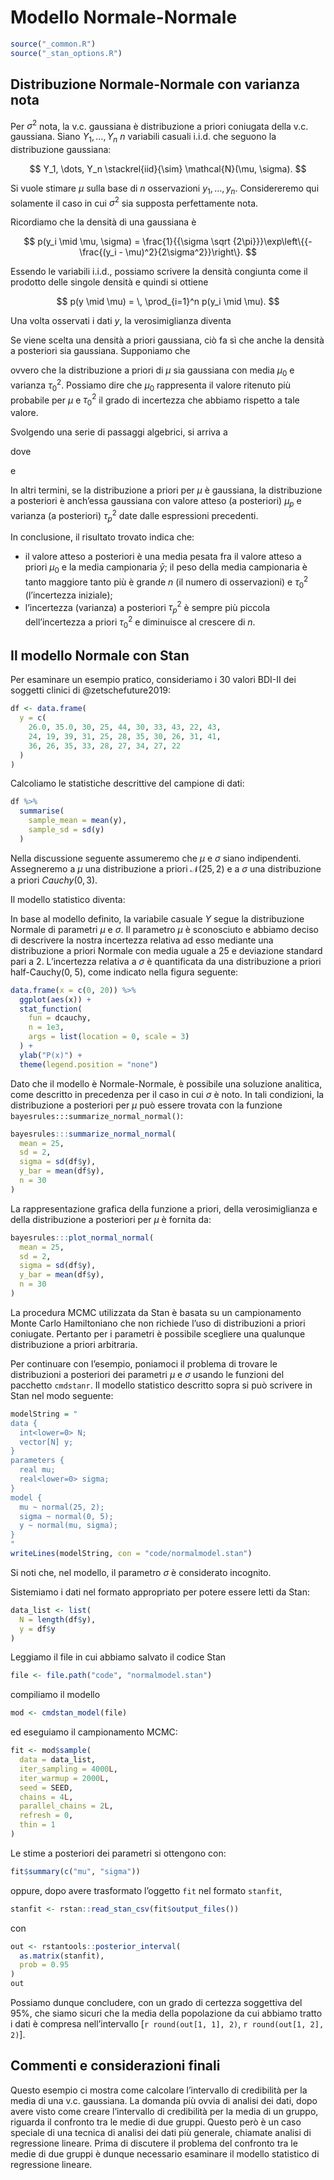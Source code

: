 # Modello Normale-Normale {#normal-normal-mod-stan}

```r
source("_common.R")
source("_stan_options.R")
```

## Distribuzione Normale-Normale con varianza nota

Per $\sigma^2$ nota, la v.c. gaussiana è distribuzione a priori coniugata della v.c. gaussiana. Siano $Y_1, \dots, Y_n$ $n$ variabili casuali i.i.d. che seguono la distribuzione gaussiana:

$$
Y_1, \dots, Y_n  \stackrel{iid}{\sim} \mathcal{N}(\mu, \sigma).
$$

Si vuole stimare $\mu$ sulla base di $n$ osservazioni $y_1, \dots, y_n$. Considereremo qui solamente il caso in cui $\sigma^2$ sia supposta perfettamente nota.

Ricordiamo che la densità di una gaussiana è

$$
p(y_i \mid \mu, \sigma) = \frac{1}{{\sigma \sqrt {2\pi}}}\exp\left\{{-\frac{(y_i - \mu)^2}{2\sigma^2}}\right\}.
$$

Essendo le variabili i.i.d., possiamo scrivere la densità congiunta come il prodotto delle singole densità e quindi si ottiene

$$
p(y \mid \mu) = \, \prod_{i=1}^n p(y_i \mid \mu).
$$

Una volta osservati i dati $y$, la verosimiglianza diventa 

\begin{align}
\mathcal{L}(\mu \mid y) =& \, \prod_{i=1}^n p(y_i \mid \mu) = \notag\\
& \frac{1}{{\sigma \sqrt {2\pi}}}\exp\left\{{-\frac{(y_1 - \mu)^2}{2\sigma^2}}\right\} \times \notag\\
 & \frac{1}{{\sigma \sqrt {2\pi}}}\exp\left\{{-\frac{(y_2 - \mu)^2}{2\sigma^2}}\right\} \times  \notag\\
& \vdots \notag\\
 & \frac{1}{{\sigma \sqrt {2\pi}}}\exp\left\{{-\frac{(y_n - \mu)^2}{2\sigma^2}}\right\}.
\end{align}

Se viene scelta una densità a priori gaussiana, ciò fa sì che anche la densità a posteriori sia gaussiana. Supponiamo che

\begin{equation}
p(\mu) = \frac{1}{{\tau_0 \sqrt {2\pi}}}\exp\left\{{-\frac{(\mu - \mu_0)^2}{2\tau_0^2}}\right\},
(\#eq:prior-mu-norm-norm)
\end{equation}

ovvero che la distribuzione a priori di $\mu$ sia gaussiana con media $\mu_0$ e varianza $\tau_0^2$. Possiamo dire che $\mu_0$ rappresenta il valore ritenuto più probabile per $\mu$ e $\tau_0^2$ il grado di incertezza che abbiamo rispetto a tale valore. 

Svolgendo una serie di passaggi algebrici, si arriva a

\begin{equation}
p(\mu \mid y) = \frac{1}{{\tau_p \sqrt {2\pi}}}\exp\left\{{-\frac{(\mu - \mu_p)^2}{2\tau_p^2}}\right\},
(\#eq:post-norm-norm)
\end{equation}

dove

\begin{equation}
\mu_p = \frac{\frac{1}{\tau_0^2}\mu_0+ \frac{n}{\sigma^2}\bar{y}}{\frac {1}{\tau_0^2} + \frac{n}{\sigma^2}} 
(\#eq:post-norm-mup)
\end{equation}

e 

\begin{equation}
\tau_p^2 = \frac{1}{\frac {1}{\tau_0^2}+ \frac{n}{\sigma^2}}.
(\#eq:post-norm-taup2)
\end{equation}

In altri termini, se la distribuzione a priori per $\mu$ è gaussiana, la distribuzione a posteriori è anch'essa gaussiana con valore atteso (a posteriori) $\mu_p$ e varianza (a posteriori) $\tau_p^2$ date dalle espressioni precedenti.

In conclusione, il risultato trovato indica che:

- il valore atteso a posteriori è una media pesata fra il valore atteso a priori $\mu_0$ e la media campionaria $\bar{y}$; il peso della media campionaria è tanto maggiore tanto più è grande $n$ (il numero di osservazioni) e $\tau_0^2$ (l'incertezza iniziale); 
- l'incertezza (varianza) a posteriori $\tau_p^2$ è sempre più piccola dell'incertezza a priori $\tau_0^2$ e diminuisce al crescere di $n$.

## Il modello Normale con Stan

Per esaminare un esempio pratico, consideriamo i 30 valori BDI-II dei soggetti clinici di @zetschefuture2019:

```r
df <- data.frame(
  y = c(
    26.0, 35.0, 30, 25, 44, 30, 33, 43, 22, 43,
    24, 19, 39, 31, 25, 28, 35, 30, 26, 31, 41,
    36, 26, 35, 33, 28, 27, 34, 27, 22
  )
)
```

Calcoliamo le statistiche descrittive del campione di dati:

```r
df %>% 
  summarise(
    sample_mean = mean(y),
    sample_sd = sd(y)
  )
```

Nella discussione seguente assumeremo che $\mu$ e $\sigma$ siano indipendenti. Assegneremo a $\mu$ una distribuzione a priori $\mathcal{N}(25, 2)$ e a $\sigma$ una distribuzione a priori $Cauchy(0, 3)$.

Il modello statistico diventa:

\begin{align}
Y_i &\sim \mathcal{N}(\mu, \sigma) \notag\\
\mu &\sim \mathcal{N}(\mu_{\mu} = 25, \sigma_{\mu} = 2) \notag\\
\sigma &\sim \Cauchy(0, 3) \notag
\end{align}

In base al modello definito, la variabile casuale $Y$ segue la distribuzione Normale di parametri $\mu$ e $\sigma$. Il parametro $\mu$ è sconosciuto e abbiamo deciso di descrivere la nostra incertezza relativa ad esso mediante una distribuzione a priori Normale con media uguale a 25 e deviazione standard pari a 2. L'incertezza relativa a $\sigma$ è quantificata da una distribuzione a priori half-Cauchy(0, 5), come indicato nella figura seguente:

```r
data.frame(x = c(0, 20)) %>%
  ggplot(aes(x)) +
  stat_function(
    fun = dcauchy,
    n = 1e3,
    args = list(location = 0, scale = 3)
  ) +
  ylab("P(x)") +
  theme(legend.position = "none")
```

Dato che il modello è Normale-Normale, è possibile una soluzione analitica, come descritto in precedenza per il caso in cui $\sigma$ è noto. In tali condizioni, la distribuzione a posteriori per $\mu$ può essere trovata con la funzione `bayesrules:::summarize_normal_normal()`:

```r
bayesrules:::summarize_normal_normal(
  mean = 25, 
  sd = 2, 
  sigma = sd(df$y),
  y_bar = mean(df$y), 
  n = 30
)
```

La rappresentazione grafica della funzione a priori, della verosimiglianza e della distribuzione a posteriori per $\mu$ è fornita da:

```r
bayesrules:::plot_normal_normal(
  mean = 25, 
  sd = 2, 
  sigma = sd(df$y), 
  y_bar = mean(df$y), 
  n = 30
)
```

La procedura MCMC utilizzata da Stan è basata su un campionamento Monte Carlo Hamiltoniano che non richiede l'uso di distribuzioni a priori coniugate. Pertanto per i parametri è possibile scegliere una qualunque distribuzione a priori arbitraria.

Per continuare con l'esempio, poniamoci il problema di trovare le distribuzioni a posteriori dei parametri $\mu$ e $\sigma$ usando le funzioni del pacchetto `cmdstanr`. Il modello statistico descritto sopra si può scrivere in Stan nel modo seguente:

```r
modelString = "
data {
  int<lower=0> N;
  vector[N] y;
}
parameters {
  real mu;
  real<lower=0> sigma;
}
model {
  mu ~ normal(25, 2);
  sigma ~ normal(0, 5);
  y ~ normal(mu, sigma);
}
"
writeLines(modelString, con = "code/normalmodel.stan")
```

Si noti che, nel modello, il parametro $\sigma$ è considerato incognito.

Sistemiamo i dati nel formato appropriato per potere essere letti da Stan:

```r
data_list <- list(
  N = length(df$y),
  y = df$y
)
```

Leggiamo il file in cui abbiamo salvato il codice Stan

```r
file <- file.path("code", "normalmodel.stan")
```

compiliamo il modello
```r
mod <- cmdstan_model(file)
```

ed eseguiamo il campionamento MCMC:

```r
fit <- mod$sample(
  data = data_list,
  iter_sampling = 4000L,
  iter_warmup = 2000L,
  seed = SEED,
  chains = 4L,
  parallel_chains = 2L,
  refresh = 0,
  thin = 1
)
```

Le stime a posteriori dei parametri si ottengono con:

```r
fit$summary(c("mu", "sigma"))
```

oppure, dopo avere trasformato l'oggetto `fit` nel formato `stanfit`, 

```r
stanfit <- rstan::read_stan_csv(fit$output_files())
```

con 

```r
out <- rstantools::posterior_interval(
  as.matrix(stanfit), 
  prob = 0.95
)
out
```

Possiamo dunque concludere, con un grado di certezza soggettiva del 95%, che siamo sicuri che la media della popolazione da cui abbiamo tratto i dati è compresa nell'intervallo [`r round(out[1, 1], 2)`, `r round(out[1, 2], 2)`]. 

<!-- ## Il modello normale con `quap()` -->

<!-- Ripetiamo l'analisi precedente usando le funzioni del pacchetto `rethinking` per trovare le distribuzioni a posteriori dei parametri $\mu$ e $\sigma$. Definiamo il modello statistico mediante la funzione `alist()`: -->

<!-- ```{r} -->
<!-- flist <- alist( -->
<!--   y ~ dnorm(mu, sigma),  -->
<!--   mu ~ dnorm(25, 2), -->
<!--   sigma ~ dcauchy(0, 3) -->
<!-- ) -->
<!-- ``` -->

<!-- Le precedenti istruzioni `R` specificano una variabile casuale $Y$ che si distribuisce come una Normale di parametri $\mu$ e $\sigma$; questa è la verosimiglianza. La distribuzione a priori del parametro $\mu$ è una Normale di media 25 e deviazione standard 2. La distribuzione a priori del parametro $\sigma$ è una half-Cauchy di parametri `location` = 0 e `scale` = 3.  -->

<!-- Usiamo la funzione `quap()` per ottenere l'approssimazione quadratica delle distribuzioni a posteriori di $\mu$ e $\sigma$: -->

<!-- ```{r} -->
<!-- set.seed(123) -->
<!-- m <- quap(  -->
<!--   flist, -->
<!--   data = df  -->
<!-- ) -->
<!-- ``` -->

<!-- L'intervallo di credibilità al 95% è dato dalla funzione `precis()`: -->

<!-- ```{r} -->
<!-- out <- precis(m, prob = 0.95) -->
<!-- out -->
<!-- ``` -->

<!-- I risultati sono simili a quelli trovati in precedenza. -->

<!-- ## Il modello normale con `brms::brm()` -->

<!-- Stimiamo ora la distribuzione a posteriori di $\mu$ usando la funzione `brms::brm()`. In questo caso non è necessario scrivere il modello in forma esplicita, come abbiamo fatto usando linguaggio Stan. La sintassi specifiata di seguito viene trasformata in maniera automatica nel linguaggio Stan prima di adattare il modello ai dati: -->

<!-- ```{r} -->
<!-- fit3 <- brm( -->
<!--   data = df,  -->
<!--   family = gaussian(), -->
<!--   y ~ 1, -->
<!--   prior = c( -->
<!--     prior(normal(25, 2), class = Intercept), -->
<!--     prior(normal(0, 5), class = sigma) -->
<!--   ), -->
<!--   iter = 4000,  -->
<!--   refresh = 0,  -->
<!--   chains = 4, -->
<!--   backend = "cmdstanr" -->
<!-- ) -->
<!-- ``` -->

<!-- I trace-plot si ottengono con l'istruzione seguente: -->

<!-- ```{r} -->
<!-- plot(fit3) -->
<!-- ``` -->

<!-- Le stime della distribuzione a posteriori si ottengono con la funzione `summary()`: -->

<!-- ```{r} -->
<!-- summary(fit3) -->
<!-- ``` -->

<!-- Nuovamente, i risultati sono molto simili a quelli ottenuti in precedenza. -->

## Commenti e considerazioni finali {-}

Questo esempio ci mostra come calcolare l'intervallo di credibilità per la media di una v.c. gaussiana. La domanda più ovvia di analisi dei dati, dopo  avere visto come creare l'intervallo di credibilità per la media di un gruppo, riguarda il confronto tra le medie di due gruppi. Questo però è un caso speciale di una tecnica di analisi dei dati più generale, chiamate analisi di regressione lineare. Prima di discutere il problema del confronto tra le medie di due gruppi è dunque necessario esaminare il modello statistico di regressione lineare.


